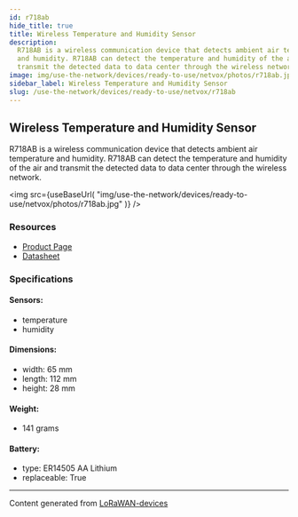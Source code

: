 ```yaml
---
id: r718ab
hide_title: true
title: Wireless Temperature and Humidity Sensor
description:
  R718AB is a wireless communication device that detects ambient air temperature
  and humidity. R718AB can detect the temperature and humidity of the air and
  transmit the detected data to data center through the wireless network.
image: img/use-the-network/devices/ready-to-use/netvox/photos/r718ab.jpg
sidebar_label: Wireless Temperature and Humidity Sensor
slug: /use-the-network/devices/ready-to-use/netvox/r718ab
---
```



## Wireless Temperature and Humidity Sensor

R718AB is a wireless communication device that detects ambient air temperature
and humidity. R718AB can detect the temperature and humidity of the air and
transmit the detected data to data center through the wireless network.

<img
  src={useBaseUrl(
    "img/use-the-network/devices/ready-to-use/netvox/photos/r718ab.jpg"
  )}
/>

### Resources

- [Product Page](http://www.netvox.com.tw/product.asp?pro=R718AB)
- [Datasheet](http://www.netvox.com.tw/um/R718AB/R718ABdatasheet.pdf)

### Specifications

#### Sensors:

- temperature
- humidity

#### Dimensions:

- width: 65 mm
- length: 112 mm
- height: 28 mm

#### Weight:

- 141 grams

#### Battery:

- type: ER14505 AA Lithium
- replaceable: True

---

Content generated from
[LoRaWAN-devices](https://github.com/TheThingsNetwork/lorawan-devices)
